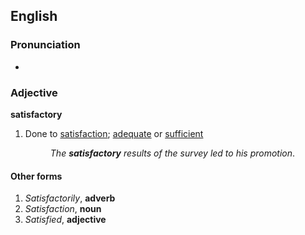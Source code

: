 ==English==
===Pronunciation===
*{{audio|en-us-satisfactory.ogg|Audio (US)}}

===Adjective===
'''satisfactory'''
#Done to [[satisfaction]]; [[adequate]] or [[sufficient]]
#:''The '''satisfactory''' results of the survey led to his promotion''.

====Other forms====

# ''Satisfactorily'', '''adverb'''
# ''Satisfaction'', '''noun'''
# ''Satisfied'', '''adjective'''